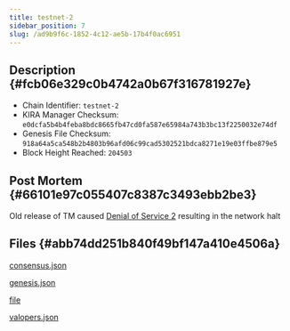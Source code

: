 ```yaml
---
title: testnet-2
sidebar_position: 7
slug: /ad9b9f6c-1852-4c12-ae5b-17b4f0ac6951
---
```





## Description {#fcb06e329c0b4742a0b67f316781927e}

- Chain Identifier: `testnet-2`
- KIRA Manager Checksum: `e0dcfa5b4b4feba8bdc8665fb47cd0fa587e65984a743b3bc13f2250032e74df`
- Genesis File Checksum: `918a64a5ca548b2b4803b96afd06c99cad5302521bdca8271e19e03ffbe879e5`
- Block Height Reached: `204503`

## Post Mortem {#66101e97c055407c8387c3493ebb2be3}


Old release of TM caused [Denial of Service 2](https://forum.cosmos.network/t/tendermint-core-vulnerability-retrospective-security-advisory-mulberry-january-19-2021/4336) resulting in the network halt


## Files {#abb74dd251b840f49bf147a410e4506a}


[consensus.json](https://prod-files-secure.s3.us-west-2.amazonaws.com/9b5bfc45-bdb5-4b46-80e6-aabe3cae64d0/e63d52b8-dcf4-4c51-ac79-cd2ef6510099/consensus.json?X-Amz-Algorithm=AWS4-HMAC-SHA256&X-Amz-Content-Sha256=UNSIGNED-PAYLOAD&X-Amz-Credential=AKIAT73L2G45HZZMZUHI%2F20240513%2Fus-west-2%2Fs3%2Faws4_request&X-Amz-Date=20240513T033354Z&X-Amz-Expires=3600&X-Amz-Signature=2d8ebb9a7f4f5e9310df24a5b27a4cecf4f62e9e2eb29941134344bc6627f844&X-Amz-SignedHeaders=host&x-id=GetObject)


[genesis.json](https://prod-files-secure.s3.us-west-2.amazonaws.com/9b5bfc45-bdb5-4b46-80e6-aabe3cae64d0/4e7f76b6-d3e7-4a4c-988a-35954a9e8aea/genesis.json?X-Amz-Algorithm=AWS4-HMAC-SHA256&X-Amz-Content-Sha256=UNSIGNED-PAYLOAD&X-Amz-Credential=AKIAT73L2G45HZZMZUHI%2F20240513%2Fus-west-2%2Fs3%2Faws4_request&X-Amz-Date=20240513T033354Z&X-Amz-Expires=3600&X-Amz-Signature=e936b2cf258fa3b0ffc4d643d97ba0fc5de35dcb5b700e2f9cac3e72de730662&X-Amz-SignedHeaders=host&x-id=GetObject)


[file](https://prod-files-secure.s3.us-west-2.amazonaws.com/9b5bfc45-bdb5-4b46-80e6-aabe3cae64d0/8e719f54-7880-440c-a35b-500cbfd76002/error.log.md?X-Amz-Algorithm=AWS4-HMAC-SHA256&X-Amz-Content-Sha256=UNSIGNED-PAYLOAD&X-Amz-Credential=AKIAT73L2G45HZZMZUHI%2F20240513%2Fus-west-2%2Fs3%2Faws4_request&X-Amz-Date=20240513T033354Z&X-Amz-Expires=3600&X-Amz-Signature=9794da5dc61f64bcb7bd984b0293662e94306f79b7a00f4b1b073f5d5670b38b&X-Amz-SignedHeaders=host&x-id=GetObject)


[valopers.json](https://prod-files-secure.s3.us-west-2.amazonaws.com/9b5bfc45-bdb5-4b46-80e6-aabe3cae64d0/60c12d6f-795e-4b82-b5b8-5c3ac69a281c/valopers.json?X-Amz-Algorithm=AWS4-HMAC-SHA256&X-Amz-Content-Sha256=UNSIGNED-PAYLOAD&X-Amz-Credential=AKIAT73L2G45HZZMZUHI%2F20240513%2Fus-west-2%2Fs3%2Faws4_request&X-Amz-Date=20240513T033354Z&X-Amz-Expires=3600&X-Amz-Signature=968e5e8fa3d9eb53dcf1f3b9fb13d29919d396c965c56e949db77f2eb26f2e28&X-Amz-SignedHeaders=host&x-id=GetObject)

